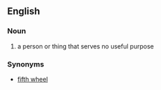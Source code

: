 ==English==

===Noun===
{{en-noun|sg=[[third]] [[wheel]]}}

# {{idiom}} a person or thing that serves no useful purpose

===Synonyms===
*[[fifth wheel]]